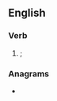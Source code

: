 {{also|Gaue}}
==English==

===Verb===
{{head|en|verb form}}

# {{en-simple past of|giue|nodot=1}}; {{obsolete spelling of|gave|lang=en|nocap=1}}

===Anagrams===
* {{anagrams|en|ague}}